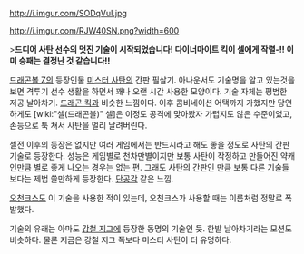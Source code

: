 http://i.imgur.com/SODqVuI.jpg

http://i.imgur.com/RJW40SN.png?width=600

>'''드디어 사탄 선수의 멋진 기술이 시작되었습니다! 다이너마이트 킥이 셀에게 작렬-!! 이미 승패는 결정난 것 같습니다!!'''

[[드래곤볼 Z]]의 등장인물 [[미스터 사탄]]의 간판 필살기. 아나운서도 기술명을 알고 있는것을 보면 격투기 선수 생활을 하면서 꽤나 오랜 시간 사용한 모양이다. 기술 자체는 평범한 저공 날아차기. [[드래곤 킥]]과 비슷한 느낌이다. 이후 콤비네이션 어택까지 가했지만 당연하게도 [wiki:"셀(드래곤볼)" 셀]은 이정도 공격에 맞아봤자 가렵지도 않은 수준이었고, 손등으로 툭 쳐서 사탄을 멀리 날려버린다.

셀전 이후의 등장은 없지만 여러 게임에서는 반드시라고 해도 좋을 정도로 사탄의 간판 기술로 등장한다. 성능은 게임별로 천차만별이지만 보통 사탄이 작정하고 만들어진 약캐인만큼 별로 좋게 나오는 경우는 없는 편. 그래도 사탄의 간판인 만큼 보통 다른 기술들보다는 제법 쓸만하게 등장한다. [[단공각]] 같은 느낌.

[[오천크스]]도 이 기술을 사용한 적이 있는데, 오천크스가 사용할 때는 이름처럼 정말로 폭발했다.

기술의 유래는 아마도 [[강철 지그]]에 등장한 동명의 기술인 듯. 한발 날아차기라는 모션도 비슷하다. 물론 지금은 강철 지그 쪽보다 미스터 사탄이 더 유명하다.
